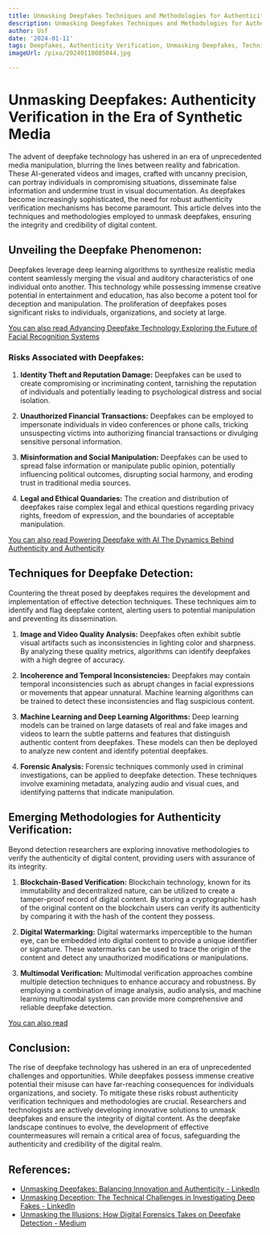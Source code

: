 ```yaml
---
title: Unmasking Deepfakes Techniques and Methodologies for Authenticity Verification
description: Unmasking Deepfakes Techniques and Methodologies for Authenticity Verification
author: Usf
date: '2024-01-11'
tags: Deepfakes, Authenticity Verification, Unmasking Deepfakes, Techniques, Methodologies
imageUrl: /pixa/20240118085044.jpg

---
```

# Unmasking Deepfakes: Authenticity Verification in the Era of Synthetic Media

The advent of deepfake  technology has ushered  in an era of unprecedented  media manipulation,  blurring the lines between reality and  fabrication. These AI-generated videos and images, crafted with uncanny  precision, can portray individuals in compromising situations, disseminate false information and undermine trust in visual documentation. As deepfakes become increasingly sophisticated,  the need for robust authenticity verification mechanisms has become paramount. This article delves into the techniques and methodologies employed to unmask deepfakes, ensuring the integrity and credibility of  digital content.

## Unveiling the Deepfake  Phenomenon:

Deepfakes leverage deep learning algorithms to synthesize realistic media content seamlessly merging the visual and  auditory characteristics of one  individual onto another. This technology while possessing immense creative potential in entertainment  and education, has also become a potent tool for deception and manipulation. The  proliferation of deepfakes poses significant risks to individuals, organizations, and society at large.

[You can also read Advancing Deepfake Technology  Exploring the  Future  of Facial Recognition Systems](Advancing%20Deepfake%20Technology%20Exploring%20the%20Future%20of%20Facial%20Recognition%20Systems)


### Risks Associated with  Deepfakes:

1. **Identity Theft and  Reputation Damage:** Deepfakes can be used to create compromising or  incriminating content, tarnishing the reputation of individuals  and potentially leading to psychological  distress and  social isolation.

2. **Unauthorized Financial Transactions:** Deepfakes can be employed to impersonate  individuals in video conferences or phone calls, tricking unsuspecting victims  into authorizing financial transactions or divulging sensitive personal information.

3. **Misinformation and Social  Manipulation:** Deepfakes  can be used to  spread false information  or manipulate public opinion, potentially influencing political outcomes,  disrupting social harmony,  and eroding trust in traditional media sources.

4. **Legal and Ethical Quandaries:** The creation and distribution of deepfakes raise  complex legal and  ethical questions regarding privacy  rights, freedom of expression, and the boundaries of acceptable manipulation.

[You can also read Powering Deepfake with AI The  Dynamics Behind Authenticity and Authenticity](Powering%20Deepfake%20with%20AI%20The%20Dynamics%20Behind%20Authenticity%20and%20Authenticity)


##  Techniques for Deepfake Detection:

Countering the threat posed by deepfakes requires the development and implementation of effective detection techniques. These techniques aim to identify and flag deepfake content, alerting users  to potential manipulation and preventing its dissemination.

1. **Image and Video Quality Analysis:** Deepfakes often exhibit subtle  visual artifacts such as inconsistencies in lighting  color and sharpness. By  analyzing these quality metrics, algorithms can identify deepfakes  with a high degree of accuracy.

2. **Incoherence and Temporal Inconsistencies:**  Deepfakes may contain temporal inconsistencies such as abrupt changes in facial expressions or  movements that appear unnatural. Machine  learning algorithms can  be  trained to detect  these inconsistencies and flag suspicious content.

3. **Machine Learning and Deep Learning Algorithms:** Deep  learning models can be trained on  large datasets of real and fake images and videos to learn the subtle patterns and features that distinguish authentic content from deepfakes. These models can then be deployed  to analyze  new content and identify potential deepfakes.

4. **Forensic Analysis:** Forensic techniques commonly used  in  criminal investigations, can be applied to deepfake detection. These techniques involve examining metadata, analyzing audio and visual cues, and identifying patterns that indicate  manipulation.

##  Emerging Methodologies for Authenticity Verification:

Beyond detection researchers are exploring innovative methodologies to verify the authenticity of digital content, providing users with assurance of its integrity.

1. **Blockchain-Based Verification:** Blockchain technology, known for its immutability and decentralized nature, can be  utilized to create  a tamper-proof record of digital content. By storing a cryptographic  hash of the original content on the blockchain users can verify its authenticity by comparing it with the hash of the  content they possess.

2. **Digital Watermarking:** Digital watermarks  imperceptible to the human eye, can be embedded  into digital content to provide a unique identifier or signature. These watermarks can be used to trace the origin of the content and detect any unauthorized modifications or manipulations.

3.  **Multimodal Verification:** Multimodal verification approaches combine multiple detection techniques to enhance accuracy and robustness. By employing a combination of image analysis,  audio analysis, and  machine learning multimodal systems can provide more comprehensive and reliable deepfake detection.

[You can also read ]()


## Conclusion:

The rise  of deepfake technology has  ushered in an era of unprecedented challenges  and opportunities. While deepfakes possess immense creative potential their misuse can have far-reaching consequences for individuals organizations, and  society.  To mitigate these  risks robust authenticity verification techniques and methodologies  are crucial. Researchers and technologists are actively developing innovative  solutions to unmask deepfakes and ensure the integrity of digital content. As the deepfake landscape continues to evolve, the development of  effective countermeasures will remain a critical area of focus, safeguarding the authenticity and credibility of the digital realm.

## References:
- [Unmasking Deepfakes: Balancing Innovation and Authenticity - LinkedIn](https://www.linkedin.com/pulse/unmasking-deepfakes-balancing-innovation-authenticity-xrcouture)
- [Unmasking Deception: The Technical Challenges in Investigating Deep Fakes - LinkedIn](https://www.linkedin.com/pulse/unmasking-deception-technical-challenges-deep-fakes-dr-malvika)
- [Unmasking the Illusions: How Digital Forensics Takes on Deepfake Detection - Medium](https://medium.com/@sourabhkumardas/unmasking-the-illusions-how-digital-forensics-takes-on-deepfake-detection-44eb0cbcf780)
